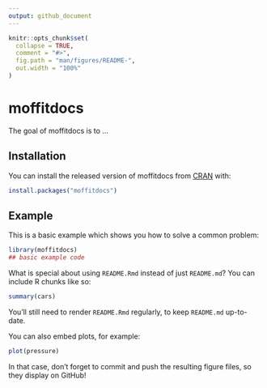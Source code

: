 ```yaml
---
output: github_document
---
```


<!-- README.md is generated from README.Rmd. Please edit that file -->

```r
knitr::opts_chunk$set(
  collapse = TRUE,
  comment = "#>",
  fig.path = "man/figures/README-",
  out.width = "100%"
)
```
# moffitdocs

<!-- badges: start -->
<!-- badges: end -->

The goal of moffitdocs is to ...

## Installation

You can install the released version of moffitdocs from [CRAN](https://CRAN.R-project.org) with:

``` r
install.packages("moffitdocs")
```

## Example

This is a basic example which shows you how to solve a common problem:

```r
library(moffitdocs)
## basic example code
```

What is special about using `README.Rmd` instead of just `README.md`? You can include R chunks like so:

```r
summary(cars)
```

You'll still need to render `README.Rmd` regularly, to keep `README.md` up-to-date.

You can also embed plots, for example:

```r
plot(pressure)
```

In that case, don't forget to commit and push the resulting figure files, so they display on GitHub!
